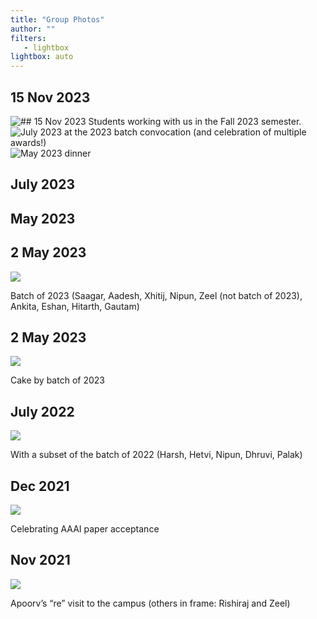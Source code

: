 ```yaml
---
title: "Group Photos"
author: ""
filters:
   - lightbox
lightbox: auto
---
```


## 15 Nov 2023
![## 15 Nov 2023
Students working with us in the Fall 2023 semester.](images/group/2023-Fall.jpg){group="my-gallery"}
![July 2023 at the 2023 batch convocation (and celebration of multiple awards!)](images/group/2023-July-all.jpg){group="my-gallery"}
![May 2023 dinner](images/group/2023-July.jpg){group="my-gallery"}



## July 2023





## May 2023




## 2 May 2023

![](images/group/2023-group.jpg)


Batch of 2023 (Saagar, Aadesh, Xhitij, Nipun, Zeel (not batch of 2023), Ankita, Eshan, Hitarth, Gautam)

## 2 May 2023

![](images/group/2023-cake.jpg)

Cake by batch of 2023

## July 2022

![](images/group/2022-group-subset.jpg)

With a subset of the batch of 2022 (Harsh, Hetvi, Nipun, Dhruvi, Palak)

## Dec 2021

![](images/group/2021-AAAI.jpg)

Celebrating AAAI paper acceptance

## Nov 2021

![](images/group/2021-Nov-Apoorv.jpg)


Apoorv's "re" visit to the campus (others in frame: Rishiraj and Zeel)










